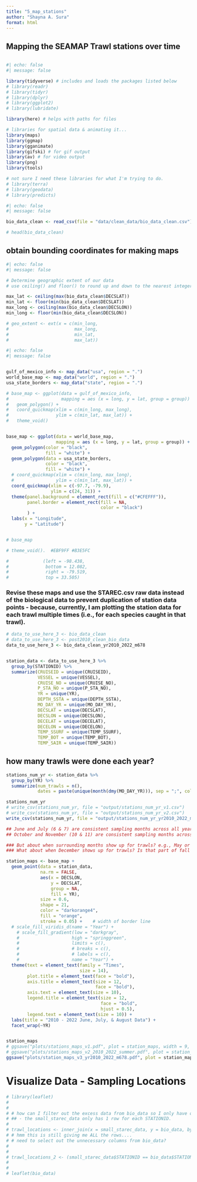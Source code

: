 ```yaml
---
title: "5_map_stations"
author: "Shayna A. Sura"
format: html
---
```


## Mapping the SEAMAP Trawl stations over time

```r


```




```r
#| echo: false
#| message: false

library(tidyverse) # includes and loads the packages listed below
# library(readr)
# library(tidyr)
# library(dplyr)
# library(ggplot2)
# library(lubridate)

library(here) # helps with paths for files

# libraries for spatial data & animating it...
library(maps)
library(ggmap)
library(gganimate)
library(gifski) # for gif output
library(av) # for video output
library(png)
library(tools)

# not sure I need these libraries for what I'm trying to do.
# library(terra)
# library(geodata)
# library(predicts)

```





```r
#| echo: false
#| message: false

bio_data_clean <- read_csv(file = "data/clean_data/bio_data_clean.csv")

# head(bio_data_clean)

```

## obtain bounding coordinates for making maps

```r
#| echo: false
#| message: false

# Determine geographic extent of our data
# use ceiling() and floor() to round up and down to the nearest integer

max_lat <- ceiling(max(bio_data_clean$DECSLAT))
min_lat <- floor(min(bio_data_clean$DECSLAT))
max_long <- ceiling(max(bio_data_clean$DECSLON))
min_long <- floor(min(bio_data_clean$DECSLON))

# geo_extent <- ext(x = c(min_long,
#                         max_long,
#                         min_lat,
#                         max_lat))

```







```r
#| echo: false
#| message: false


gulf_of_mexico_info <- map_data("usa", region = ".")
world_base_map <- map_data("world", region = ".")
usa_state_borders <- map_data("state", region = ".")

# base_map <- ggplot(data = gulf_of_mexico_info,
#                    mapping = aes (x = long, y = lat, group = group)) +
#   geom_polygon() +
#   coord_quickmap(xlim = c(min_long, max_long),
#                  ylim = c(min_lat, max_lat)) +
#   theme_void()


base_map <- ggplot(data = world_base_map,
                   mapping = aes (x = long, y = lat, group = group)) +
  geom_polygon(color = "black",
               fill = "white") +
  geom_polygon(data = usa_state_borders,
               color = "black",
               fill = "white") + 
  # coord_quickmap(xlim = c(min_long, max_long),
  #                ylim = c(min_lat, max_lat)) +
  coord_quickmap(xlim = c(-97.7, -79.9),
                 ylim = c(24, 31)) +
  theme(panel.background = element_rect(fill = c("#CFEFFF")),
        panel.border = element_rect(fill = NA,
                                    color = "black")
        ) +
  labs(x = "Longitude",
       y = "Latitude")


# base_map

# theme_void().  #EBF9FF #B3E5FC

#             (left = -98.438,
#              bottom = 12.082,
#              right = -79.519,
#              top = 33.505)

```



### Revise these maps and use the STAREC.csv raw data instead of the biological data to prevent duplication of station data points - because, currently, I am plotting the station data for each trawl multiple times (i.e., for each species caught in that trawl).


```r

# data_to_use_here_3 <- bio_data_clean
# data_to_use_here_3 <- post2010_clean_bio_data
data_to_use_here_3 <- bio_data_clean_yr2010_2022_m678


station_data <- data_to_use_here_3 %>% 
  group_by(STATIONID) %>% 
  summarize(CRUISEID = unique(CRUISEID),
            VESSEL = unique(VESSEL),
            CRUISE_NO = unique(CRUISE_NO),
            P_STA_NO = unique(P_STA_NO),
            YR = unique(YR),
            DEPTH_SSTA = unique(DEPTH_SSTA),
            MO_DAY_YR = unique(MO_DAY_YR),
            DECSLAT = unique(DECSLAT),
            DECSLON = unique(DECSLON),
            DECELAT = unique(DECELAT),
            DECELON = unique(DECELON),
            TEMP_SSURF = unique(TEMP_SSURF),
            TEMP_BOT = unique(TEMP_BOT),
            TEMP_SAIR = unique(TEMP_SAIR))

```

## how many trawls were done each year?

```r

stations_num_yr <- station_data %>% 
  group_by(YR) %>% 
  summarize(num_trawls = n(),
            dates = paste(unique(month(dmy(MO_DAY_YR))), sep = ";", collapse = "; "))

stations_num_yr
# write_csv(stations_num_yr, file = "output/stations_num_yr_v1.csv")
# write_csv(stations_num_yr, file = "output/stations_num_yr_v2.csv")
write_csv(stations_num_yr, file = "output/stations_num_yr_yr2010_2022_m678.csv")

## June and July (6 & 7) are consistent sampling months across all years, except 2020 and 2023
## October and November (10 & 11) are consistent sampling months across all years, except 1982 and 2023

### But about when surrounding months show up for trawls? e.g., May or August? Are those still part of summer sampling?
### What about when December shows up for trawls? Is that part of fall sampling?


```



```r

station_maps <- base_map +
  geom_point(data = station_data,
             na.rm = FALSE,
             aes(x = DECSLON,
                 y = DECSLAT,
                 group = NA,
                 fill = YR),
             size = 0.6,
             shape = 21,
             color = "darkorange4",
             fill = "orange",
             stroke = 0.05) +    # width of border line
  # scale_fill_viridis_d(name = "Year") +
    # scale_fill_gradient(low = "darkgray",
    #                    high = "springgreen",
    #                    limits = c(),
    #                    # breaks = c(),
    #                    # labels = c(),
    #                    name = "Year") +
  theme(text = element_text(family = "Times",
                            size = 14),
        plot.title = element_text(face = "bold"),
        axis.title = element_text(size = 12,
                                  face = "bold"),
        axis.text = element_text(size = 10),
        legend.title = element_text(size = 12,
                                    face = "bold",
                                    hjust = 0.5),
        legend.text = element_text(size = 10)) +
  labs(title = "2010 - 2022 June, July, & August Data") +
  facet_wrap(~YR)


station_maps
# ggsave("plots/stations_maps_v1.pdf", plot = station_maps, width = 9, height = 6.5)
# ggsave("plots/stations_maps_v2_2010_2022_summer.pdf", plot = station_maps, width = 9, height = 6.5)
ggsave("plots/station_maps_v3_yr2010_2022_m678.pdf", plot = station_maps, width = 9, height = 8.5)


```















# Visualize Data - Sampling Locations

```r

# library(leaflet)
# 
# 
# # how can I filter out the excess data from bio_data so I only have one set of coordinates for each trawl station?
# ## - the small_starec_data only has 1 row for each STATIONID.
# 
# trawl_locations <- inner_join(x = small_starec_data, y = bio_data, by = join_by(STATIONID))
# # hmm this is still giving me ALL the rows....
# # need to select out the unnecessary columns from bio_data?
# 
# 
# trawl_locations_2 <- (small_starec_data$STATIONID == bio_data$STATIONID) == TRUE # this doesn't work...
# 
# 
# leaflet(bio_data)

```







